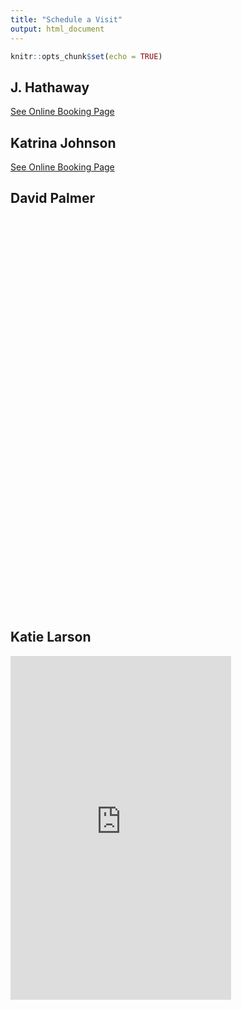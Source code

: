 ```yaml
---
title: "Schedule a Visit"
output: html_document
---
```


```r
knitr::opts_chunk$set(echo = TRUE)
```

## J. Hathaway

<a id="TTE-bf031cf6-2f00-43c9-abfc-b747e5c59d26" href="https://10to8.com/book/wxshor-free/" target="_blank">See Online Booking Page</a> <script src="https://d3saea0ftg7bjt.cloudfront.net/embed/js/embed.min.js"></script> <script> window.TTE.init({ targetDivId: "TTE-bf031cf6-2f00-43c9-abfc-b747e5c59d26", uuid: "bf031cf6-2f00-43c9-abfc-b747e5c59d26", }); </script>

## Katrina Johnson

<a id="TTE-59299d1b-1069-4667-90fc-4a8175e7d3fc" href="https://10to8.com/book/jxkkcqpsxwizrwwgqb/" target="_blank">See Online Booking Page</a> <script src="https://d3saea0ftg7bjt.cloudfront.net/embed/js/embed.min.js"></script> <script> window.TTE.init({ targetDivId: "TTE-59299d1b-1069-4667-90fc-4a8175e7d3fc", uuid: "59299d1b-1069-4667-90fc-4a8175e7d3fc", }); </script>

## David Palmer

<!-- Calendly inline widget begin -->
<div class="calendly-inline-widget" data-url="https://calendly.com/bropalmer/30min" style="min-width:320px;height:630px;"></div>
<script type="text/javascript" src="https://assets.calendly.com/assets/external/widget.js"></script>
<!-- Calendly inline widget end -->



## Katie Larson

<iframe src="https://www.meetingbird.com/h/SisterLarson" style="width: 70%; border: none; min-height: 550px;"></iframe>


